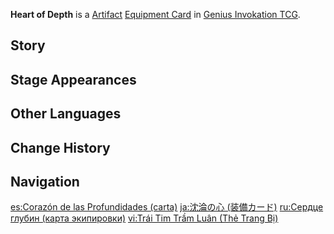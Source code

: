{{About|the [[Genius Invokation TCG]] Equipment Card|the [[Artifact Set]]|Heart of Depth}}
{{Genius Invokation TCG Infobox
|title     = Heart of Depth
|id        = 312202
|image     = Heart of Depth Equipment Card.png
|features  = Parsifal
|type      = Equipment Card
|group     = Artifact
|effect    = '''When the character uses a Skill or equips a Talent:''' Spend 1 less {{TCG Icon|Hydro Cost|notext=1}} {{Color|Hydro Die}}. (Once per Round)<br/ >'''Roll Phase:''' 2 of the starting Elemental Dice you roll are always guaranteed to be {{TCG Icon|Hydro Cost|notext=1}} {{Color|Hydro Dice}}.
|matching  = 2
|source1   = {{Sold By}}
}}
'''Heart of Depth''' is a [[Artifact Card|Artifact]] [[Equipment Card]] in [[Genius Invokation TCG]].

==Story==
{{Description|"For all deaths are in vain. There is no saving those who indulge in the past."|title=Shipborne Afterthought: Heart of Depth}}

==Stage Appearances==
{{Genius Invokation TCG Stage Appearances}}

==Other Languages==
{{Other Languages|Transclude=Heart of Depth}}

==Change History==
{{Change History|3.3}}

==Navigation==
{{Genius Invokation TCG Navbox|Equipment Card}}

[[es:Corazón de las Profundidades (carta)]]
[[ja:沈淪の心 (装備カード)]]
[[ru:Сердце глубин (карта экипировки)]]
[[vi:Trái Tim Trầm Luân (Thẻ Trang Bị)]]